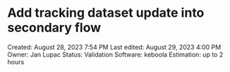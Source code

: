 # Add tracking dataset update into secondary flow

Created: August 28, 2023 7:54 PM
Last edited: August 29, 2023 4:00 PM
Owner: Jan Lupac
Status: Validation
Software: keboola
Estimation: up to 2 hours